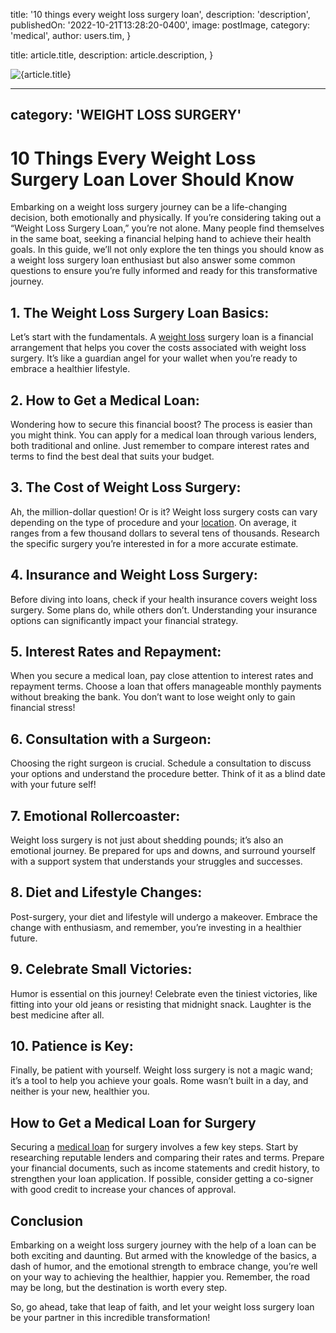 
  title: '10 things every weight loss surgery loan',
  description: 'description',
  publishedOn: '2022-10-21T13:28:20-0400',
  image: postImage,
  category: 'medical',
  author: users.tim,
}

  title: article.title,
  description: article.description,
}


<Image src={postImage} alt={article.title} />

---
category: 'WEIGHT LOSS SURGERY'
---
# 10 Things Every Weight Loss Surgery Loan Lover Should Know
Embarking on a weight loss surgery journey can be a life-changing decision, both emotionally and physically. If you’re considering taking out a “Weight Loss Surgery Loan,” you’re not alone. Many people find themselves in the same boat, seeking a financial helping hand to achieve their health goals. In this guide, we’ll not only explore the ten things you should know as a weight loss surgery loan enthusiast but also answer some common questions to ensure you’re fully informed and ready for this transformative journey.

## 1. The Weight Loss Surgery Loan Basics:
Let’s start with the fundamentals. A [weight loss](https://tlc.com.au/weight-loss-surgery-loans-are-making-people-health-conscious/) surgery loan is a financial arrangement that helps you cover the costs associated with weight loss surgery. It’s like a guardian angel for your wallet when you’re ready to embrace a healthier lifestyle.

## 2. How to Get a Medical Loan:
Wondering how to secure this financial boost? The process is easier than you might think. You can apply for a medical loan through various lenders, both traditional and online. Just remember to compare interest rates and terms to find the best deal that suits your budget.

## 3. The Cost of Weight Loss Surgery:
Ah, the million-dollar question! Or is it? Weight loss surgery costs can vary depending on the type of procedure and your [location](https://tlc.com.au/contact-us/). On average, it ranges from a few thousand dollars to several tens of thousands. Research the specific surgery you’re interested in for a more accurate estimate.

## 4. Insurance and Weight Loss Surgery:
Before diving into loans, check if your health insurance covers weight loss surgery. Some plans do, while others don’t. Understanding your insurance options can significantly impact your financial strategy.

## 5. Interest Rates and Repayment:
When you secure a medical loan, pay close attention to interest rates and repayment terms. Choose a loan that offers manageable monthly payments without breaking the bank. You don’t want to lose weight only to gain financial stress!

## 6. Consultation with a Surgeon:
Choosing the right surgeon is crucial. Schedule a consultation to discuss your options and understand the procedure better. Think of it as a blind date with your future self!

## 7. Emotional Rollercoaster:
Weight loss surgery is not just about shedding pounds; it’s also an emotional journey. Be prepared for ups and downs, and surround yourself with a support system that understands your struggles and successes.

## 8. Diet and Lifestyle Changes:
Post-surgery, your diet and lifestyle will undergo a makeover. Embrace the change with enthusiasm, and remember, you’re investing in a healthier future.

## 9. Celebrate Small Victories:
Humor is essential on this journey! Celebrate even the tiniest victories, like fitting into your old jeans or resisting that midnight snack. Laughter is the best medicine after all.

## 10. Patience is Key:
Finally, be patient with yourself. Weight loss surgery is not a magic wand; it’s a tool to help you achieve your goals. Rome wasn’t built in a day, and neither is your new, healthier you.

## How to Get a Medical Loan for Surgery
Securing a [medical loan](https://en.wikipedia.org/wiki/Medical_debt) for surgery involves a few key steps. Start by researching reputable lenders and comparing their rates and terms. Prepare your financial documents, such as income statements and credit history, to strengthen your loan application. If possible, consider getting a co-signer with good credit to increase your chances of approval.

## Conclusion
Embarking on a weight loss surgery journey with the help of a loan can be both exciting and daunting. But armed with the knowledge of the basics, a dash of humor, and the emotional strength to embrace change, you’re well on your way to achieving the healthier, happier you. Remember, the road may be long, but the destination is worth every step.

So, go ahead, take that leap of faith, and let your weight loss surgery loan be your partner in this incredible transformation!
